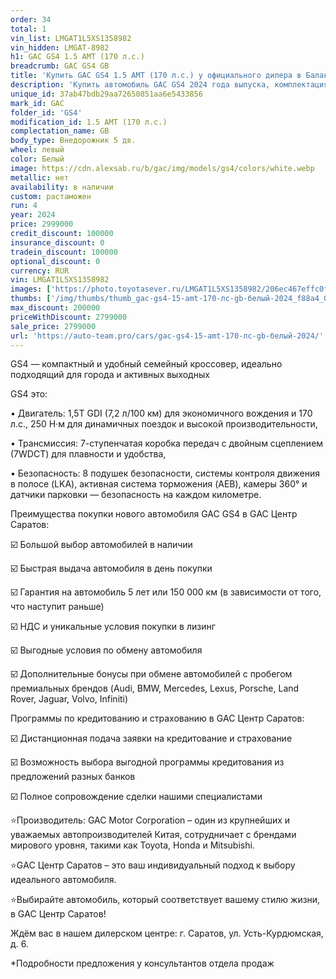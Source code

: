 ```yaml
---
order: 34
total: 1
vin_list: LMGAT1L5XS1358982
vin_hidden: LMGAT-8982
h1: GAC GS4 1.5 AMT (170 л.с.)
breadcrumb: GAC GS4 GB
title: 'Купить GAC GS4 1.5 AMT (170 л.с.) у официального дилера в Балаково'
description: 'Купить автомобиль GAC GS4 2024 года выпуска, комплектация GB, цвет - Белый, двигатель - 1.5 AMT (170 л.с.) у официального дилера в г. Балаково. Стоимость данного автомобиля GAC GS4 – 2799000'
unique_id: 37ab47bdb29aa72650851aa6e5433856
mark_id: GAC
folder_id: 'GS4'
modification_id: 1.5 AMT (170 л.с.)
complectation_name: GB
body_type: Внедорожник 5 дв.
wheel: левый
color: Белый
image: https://cdn.alexsab.ru/b/gac/img/models/gs4/colors/white.webp
metallic: нет
availability: в наличии
custom: растаможен
run: 4
year: 2024
price: 2999000
credit_discount: 100000
insurance_discount: 0
tradein_discount: 100000
optional_discount: 0
currency: RUR
vin: LMGAT1L5XS1358982
images: ['https://photo.toyotasever.ru/LMGAT1L5XS1358982/206ec467effc0f051f31b4f639cf88a4.jpeg', 'https://photo.toyotasever.ru/LMGAT1L5XS1358982/ecc1e6bbd38f403175f0931b8c65fdfe.jpeg', 'https://photo.toyotasever.ru/LMGAT1L5XS1358982/242288140cdc8d2711bd96943384102d.jpeg', 'https://photo.toyotasever.ru/LMGAT1L5XS1358982/54166e92319f0094d625d40c9408d5fc.jpeg', 'https://photo.toyotasever.ru/LMGAT1L5XS1358982/02f4c35a2d006772747504fa7cc013c4.jpeg', 'https://photo.toyotasever.ru/LMGAT1L5XS1358982/fe86a286267f355dbe598178218ccf37.jpeg', 'https://photo.toyotasever.ru/LMGAT1L5XS1358982/f43a09923933e002b34d5ca0bd784194.jpeg', 'https://photo.toyotasever.ru/LMGAT1L5XS1358982/b3194e6d7a7c8fae5856e2d140020fef.jpeg', 'https://photo.toyotasever.ru/LMGAT1L5XS1358982/7838df51b1fb163411ab29f5d5b0e231.jpeg', 'https://photo.toyotasever.ru/LMGAT1L5XS1358982/894e0cc9ce2b1078b49ebcf23540cf9b.jpeg', 'https://photo.toyotasever.ru/LMGAT1L5XS1358982/81390ad078b6c6be522742f7b4b05a64.jpeg', 'https://photo.toyotasever.ru/LMGAT1L5XS1358982/d72c6ab5f45d79db5f001e431f4c1eb5.jpeg', 'https://photo.toyotasever.ru/LMGAT1L5XS1358982/d686f1e3e235e81f6899f428cf07b583.jpeg', 'https://photo.toyotasever.ru/LMGAT1L5XS1358982/4a91e4a3c29f984b43cb75d5ab887ea1.jpeg', 'https://photo.toyotasever.ru/LMGAT1L5XS1358982/7225eba08fd102a5a7c5d8f305ff06aa.jpeg', 'https://photo.toyotasever.ru/LMGAT1L5XS1358982/ce6838ea0d409aacc46a2e043a5158af.jpeg', 'https://photo.toyotasever.ru/LMGAT1L5XS1358982/877142f53688509def332363d8b5545a.jpeg', 'https://photo.toyotasever.ru/LMGAT1L5XS1358982/8bd3df3d1d9702bfd63d4a9fffc7eeb3.jpeg', 'https://photo.toyotasever.ru/LMGAT1L5XS1358982/1ec766b9843f4ab1593e29051142c8b7.jpeg', 'https://photo.toyotasever.ru/LMGAT1L5XS1358982/98f5f03ee633e264685635ffea9c866f.jpeg', 'https://photo.toyotasever.ru/LMGAT1L5XS1358982/77a32e3d29b76c98398b8f69cadc628e.jpeg', 'https://photo.toyotasever.ru/LMGAT1L5XS1358982/2410334d30e711daf3cfba987d9af69c.jpeg', 'https://photo.toyotasever.ru/LMGAT1L5XS1358982/b13206a27b4dda62ba0c1fae6d919c13.jpeg', 'https://photo.toyotasever.ru/LMGAT1L5XS1358982/2dc4bde20506395bc6e32c548c487524.jpeg', 'https://photo.toyotasever.ru/LMGAT1L5XS1358982/7b336490fc2119eba4c9f163eec88814.jpeg', 'https://photo.toyotasever.ru/LMGAT1L5XS1358982/1108a9df9e3a5967ee102793cc785fd9.jpeg', 'https://photo.toyotasever.ru/LMGAT1L5XS1358982/7ed40d36417a305e54a5903841d207c7.jpeg', 'https://photo.toyotasever.ru/LMGAT1L5XS1358982/2fe53073a542d45e14922d3f336ad9c7.jpeg', 'https://photo.toyotasever.ru/LMGAT1L5XS1358982/327f69f1ebfb4a8a45364db36081d797.jpeg', 'https://photo.toyotasever.ru/LMGAT1L5XS1358982/d6affd4a53aa1763b11756727a86c9d5.jpeg', 'https://photo.toyotasever.ru/LMGAT1L5XS1358982/d4e9dd042579eaa3d7b75284373a1aec.jpeg', 'https://photo.toyotasever.ru/LMGAT1L5XS1358982/9874907582439bcfb290d5a32be4648c.jpeg', 'https://photo.toyotasever.ru/LMGAT1L5XS1358982/d3cc0e7cc47bc451b8db7b836fb97546.jpeg']
thumbs: ['/img/thumbs/thumb_gac-gs4-15-amt-170-лс-gb-белый-2024_f88a4_0.webp', '/img/thumbs/thumb_gac-gs4-15-amt-170-лс-gb-белый-2024_5fdfe_1.webp', '/img/thumbs/thumb_gac-gs4-15-amt-170-лс-gb-белый-2024_4102d_2.webp', '/img/thumbs/thumb_gac-gs4-15-amt-170-лс-gb-белый-2024_8d5fc_3.webp', '/img/thumbs/thumb_gac-gs4-15-amt-170-лс-gb-белый-2024_013c4_4.webp']
max_discount: 200000
priceWithDiscount: 2799000
sale_price: 2799000
url: 'https://auto-team.pro/cars/gac-gs4-15-amt-170-лс-gb-белый-2024/'
---
```

<p>
 GS4 — компактный и удобный семейный кроссовер, идеально подходящий для города и активных выходных
</p>
<p>
</p>
<p>
 GS4 это:
</p>
<p>
</p>
<p>
 • Двигатель: 1,5T GDI (7,2 л/100 км) для экономичного вождения и 170 л.с., 250 Н·м для динамичных поездок и высокой производительности,
</p>
<p>
 • Трансмиссия: 7-ступенчатая коробка передач с двойным сцеплением (7WDCT) для плавности и удобства,
</p>
<p>
 • Безопасность: 8 подушек безопасности, системы контроля движения в полосе (LKA), активная система торможения (AEB), камеры 360° и датчики парковки — безопасность на каждом километре.
</p>
<p>
</p>
<p>
</p>
<p>
 Преимущества покупки нового автомобиля GAC GS4 в GАС Центр Саратов:
</p>
<p>
</p>
<p>
 ☑️ Большой выбор автомобилей в наличии
</p>
<p>
 ☑️ Быстрая выдача автомобиля в день покупки
</p>
<p>
 ☑️ Гарантия на автомобиль 5 лет или 150 000 км (в зависимости от того, что наступит раньше)
</p>
<p>
 ☑️ НДС и уникальные условия покупки в лизинг
</p>
<p>
 ☑️ Выгодные условия по обмену автомобиля
</p>
<p>
 ☑️ Дополнительные бонусы при обмене автомобилей с пробегом премиальных брендов (Audi, BMW, Mercedes, Lexus, Porsche, Land Rover, Jaguar, Volvo, Infiniti)
</p>
<p>
</p>
<p>
 Программы по кредитованию и страхованию в GАС Центр Саратов:
</p>
<p>
 ☑️ Дистанционная подача заявки на кредитование и страхование
</p>
<p>
 ☑️ Возможность выбора выгодной программы кредитования из предложений разных банков
</p>
<p>
 ☑️ Полное сопровождение сделки нашими специалистами
</p>
<p>
</p>
<p>
 ⭐️Производитель: GAC Motor Corporation – один из крупнейших и уважаемых автопроизводителей Китая, сотрудничает с брендами мирового уровня, такими как Toyota, Honda и Mitsubishi.
</p>
<p>
 ⭐️GАС Центр Саратов – это ваш индивидуальный подход к выбору идеального автомобиля.
</p>
<p>
 ⭐️Выбирайте автомобиль, который соответствует вашему стилю жизни, в GАС Центр Саратов!
</p>
<p>
</p>
<p>
 Ждём вас в нашем дилерском центре: г. Саратов, ул. Усть-Курдюмская, д. 6.
</p>
<p>
</p>
<p>
 *Подробности предложения у консультантов отдела продаж
</p>
